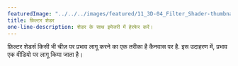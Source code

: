 ---
featuredImage: "../../../images/featured/11_3D-04_Filter_Shader-thumbnail.png"
title: फ़िल्टर शेडर
one-line-description: शेडर के साथ इमेजरी में हेरफेर करें।
---

फ़िल्टर शेडर्स किसी भी चीज़ पर प्रभाव लागू करने का एक तरीका है
कैनवास पर है. इस उदाहरण में, प्रभाव एक वीडियो पर लागू किया जाता है।